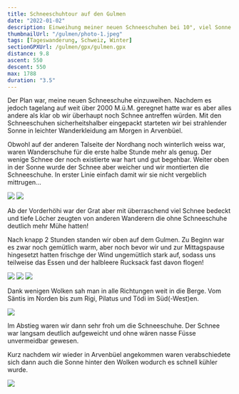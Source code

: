 ```yaml
---
title: Schneeschuhtour auf den Gulmen
date: "2022-01-02"
description: Einweihung meiner neuen Schneeschuhen bei 10°, viel Sonne und eher wenig Schnee
thumbnailUrl: "/gulmen/photo-1.jpeg"
tags: [Tageswanderung, Schweiz, Winter]
sectionGPXUrl: /gulmen/gpx/gulmen.gpx
distance: 9.8
ascent: 550
descent: 550
max: 1788
duration: "3.5"
---
```


Der Plan war, meine neuen Schneeschuhe einzuweihen. Nachdem es jedoch tagelang auf weit über 2000 M.ü.M. geregnet hatte war es aber alles andere als klar ob wir überhaupt noch Schnee antreffen würden. Mit den Schneeschuhen sicherheitshalber eingepackt starteten wir bei strahlender Sonne in leichter Wanderkleidung am Morgen in Arvenbüel.

Obwohl auf der anderen Talseite der Nordhang noch winterlich weiss war, waren Wanderschuhe für die erste halbe Stunde mehr als genug. Der wenige Schnee der noch existierte war hart und gut begehbar. Weiter oben in der Sonne wurde der Schnee aber weicher und wir montierten die Schneeschuhe. In erster Linie einfach damit wir sie nicht vergeblich mittrugen...

<Img src="/gulmen/photo.jpeg" d="Auf der anderen Seite des Walensees waren die Nordhänge noch voll schneebedeckt!"/>

<Img src="/gulmen/photo-1.jpeg" d="Schneeschuhe sind montiert!"/>

Ab der Vorderhöhi war der Grat aber mit überraschend viel Schnee bedeckt und tiefe Löcher zeugten von anderen Wanderern die ohne Schneeschuhe deutlich mehr Mühe hatten! 

Nach knapp 2 Stunden standen wir oben auf dem Gulmen. Zu Beginn war es zwar noch gemütlich warm, aber noch bevor wir und zur Mittagspause hingesetzt hatten frischge der Wind ungemütlich stark auf, sodass uns teilweise das Essen und der halbleere Rucksack fast davon flogen!

<Img src="/gulmen/photo-3.jpeg" d=""/>

<Img src="/gulmen/photo-4.jpeg" d=""/>

<Img src="/gulmen/photo-5.jpeg" d=""/>


Dank wenigen Wolken sah man in alle Richtungen weit in die Berge. Vom Säntis im Norden bis zum Rigi, Pilatus und Tödi im Süd(-West)en.

<Img src="/gulmen/photo-6.jpeg" d="Sturm-Frisur mit dem Säntis im Hintergrund"/>


Im Abstieg waren wir dann sehr froh um die Schneeschuhe. Der Schnee war langsam deutlich aufgeweicht und ohne wären nasse Füsse unvermeidbar gewesen.

Kurz nachdem wir wieder in Arvenbüel angekommen waren verabschiedete sich dann auch die Sonne hinter den Wolken wodurch es schnell kühler wurde.

<Img src="/mattstogg/photo.jpeg" d=""/>